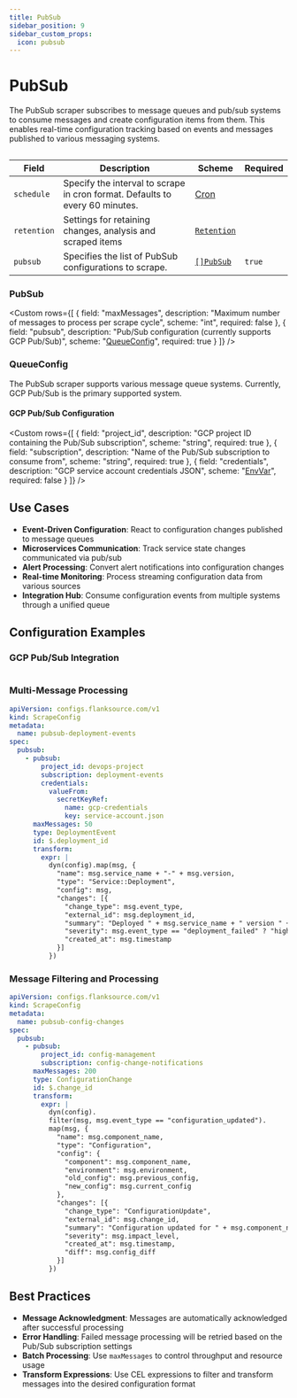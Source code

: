 ```yaml
---
title: PubSub
sidebar_position: 9
sidebar_custom_props:
  icon: pubsub
---
```



# <Icon name="pubsub"/> PubSub

<!-- Source: modules/config-db/api/v1/pubsub.go:7#PubSub -->

The PubSub scraper subscribes to message queues and pub/sub systems to consume messages and create configuration items from them. This enables real-time configuration tracking based on events and messages published to various messaging systems.

```yaml title="pubsub-scraper.yaml" file=<rootDir>/modules/config-db/fixtures/pubsub-gcp.yaml
```

| Field       | Description                                                                  | Scheme                                             | Required |
| ----------- | ---------------------------------------------------------------------------- | -------------------------------------------------- | -------- |
| `schedule`  | Specify the interval to scrape in cron format. Defaults to every 60 minutes. | [Cron](/reference/types#cron)                      |          |
| `retention` | Settings for retaining changes, analysis and scraped items                   | [`Retention`](/guide/config-db/concepts/retention) |          |
| `pubsub`    | Specifies the list of PubSub configurations to scrape.                       | [`[]PubSub`](#pubsub-1)                            | `true`   |

### PubSub

<Custom rows={[
  {
    field: "maxMessages",
    description: "Maximum number of messages to process per scrape cycle",
    scheme: "int",
    required: false
  },
  {
    field: "pubsub",
    description: "Pub/Sub configuration (currently supports GCP Pub/Sub)",
    scheme: "[QueueConfig](#queueconfig)",
    required: true
  }
]} />

### QueueConfig

The PubSub scraper supports various message queue systems. Currently, GCP Pub/Sub is the primary supported system.

#### GCP Pub/Sub Configuration

<Custom rows={[
  {
    field: "project_id",
    description: "GCP project ID containing the Pub/Sub subscription",
    scheme: "string",
    required: true
  },
  {
    field: "subscription",
    description: "Name of the Pub/Sub subscription to consume from",
    scheme: "string",
    required: true
  },
  {
    field: "credentials",
    description: "GCP service account credentials JSON",
    scheme: "[EnvVar](/reference/types#envvar)",
    required: false
  }
]} />

## Use Cases

- **Event-Driven Configuration**: React to configuration changes published to message queues
- **Microservices Communication**: Track service state changes communicated via pub/sub
- **Alert Processing**: Convert alert notifications into configuration changes
- **Real-time Monitoring**: Process streaming configuration data from various sources
- **Integration Hub**: Consume configuration events from multiple systems through a unified queue

## Configuration Examples

### GCP Pub/Sub Integration

```yaml title="pubsub-gcp.yaml" file=<rootDir>/modules/config-db/fixtures/pubsub-gcp.yaml
```

### Multi-Message Processing

```yaml
apiVersion: configs.flanksource.com/v1
kind: ScrapeConfig
metadata:
  name: pubsub-deployment-events
spec:
  pubsub:
    - pubsub:
        project_id: devops-project
        subscription: deployment-events
        credentials:
          valueFrom:
            secretKeyRef:
              name: gcp-credentials
              key: service-account.json
      maxMessages: 50
      type: DeploymentEvent
      id: $.deployment_id
      transform:
        expr: |
          dyn(config).map(msg, {
            "name": msg.service_name + "-" + msg.version,
            "type": "Service::Deployment",
            "config": msg,
            "changes": [{
              "change_type": msg.event_type,
              "external_id": msg.deployment_id,
              "summary": "Deployed " + msg.service_name + " version " + msg.version,
              "severity": msg.event_type == "deployment_failed" ? "high" : "info",
              "created_at": msg.timestamp
            }]
          })
```

### Message Filtering and Processing

```yaml
apiVersion: configs.flanksource.com/v1
kind: ScrapeConfig
metadata:
  name: pubsub-config-changes
spec:
  pubsub:
    - pubsub:
        project_id: config-management
        subscription: config-change-notifications
      maxMessages: 200
      type: ConfigurationChange
      id: $.change_id
      transform:
        expr: |
          dyn(config).
          filter(msg, msg.event_type == "configuration_updated").
          map(msg, {
            "name": msg.component_name,
            "type": "Configuration",
            "config": {
              "component": msg.component_name,
              "environment": msg.environment,
              "old_config": msg.previous_config,
              "new_config": msg.current_config
            },
            "changes": [{
              "change_type": "ConfigurationUpdate",
              "external_id": msg.change_id,
              "summary": "Configuration updated for " + msg.component_name,
              "severity": msg.impact_level,
              "created_at": msg.timestamp,
              "diff": msg.config_diff
            }]
          })
```


## Best Practices

- **Message Acknowledgment**: Messages are automatically acknowledged after successful processing
- **Error Handling**: Failed message processing will be retried based on the Pub/Sub subscription settings
- **Batch Processing**: Use `maxMessages` to control throughput and resource usage
- **Transform Expressions**: Use CEL expressions to filter and transform messages into the desired configuration format
